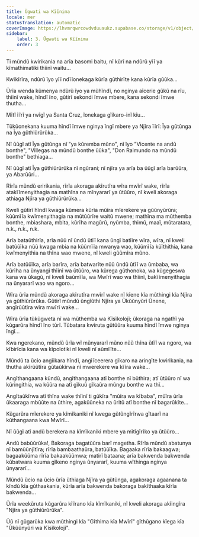 ```yaml
---
title: Ũgwati wa Kĩĩnima
locale: mer
statusTranslation: automatic
coverImage: https://lhvmrqwrcowdvduuaukz.supabase.co/storage/v1/object/public/strapi-uploads/small_cover-tratado-de-psicologia-revolucionaria.webp-5e15e1cec4e0ebebcde5d7fc7565d8fd.webp
sidebar:
    label: 3. Ũgwati wa Kĩĩnima
    order: 3
---
```

Ti mũndũ kwirikania na arĩa basomi baitu, nĩ kũrĩ na ndũrũ yĩĩ ya kĩmathimatiki thĩinĩ waitu...

Kwĩkĩrĩra, ndũrũ ĩyo yĩĩ ndĩĩonekaga kũrĩa gũthirĩte kana kũrĩa gũũka...

Ũrĩa wenda kũmenya ndũrũ ĩyo ya mũhĩndĩ, no nginya aĩcerie gũkũ na rĩu, thĩinĩ wake, hĩndĩ ĩno, gũtirĩ sekondi ĩmwe mbere, kana sekondi ĩmwe thutha...

Mĩtĩ ĩĩrĩ ya rwĩgĩ ya Santa Cruz, ĩonekaga gĩikaro-inĩ kĩu...

Tũkũonekana kuuma hĩndĩ ĩmwe nginya ĩngĩ mbere ya Njĩra ĩĩrĩ: Ĩya gũtũnga na Ĩya gũthiũrũrũka...

Nĩ ũũgĩ atĩ Ĩya gũtũnga nĩ "ya kũremba mũno", nĩ ĩyo "Vicente na andũ bonthe", "Villegas na mũndũ bonthe ũũka", "Don Raimundo na mũndũ bonthe" bethiaga...

Nĩ ũũgĩ atĩ Ĩya gũthiũrũrũka nĩ ngũrani; nĩ njĩra ya arĩa ba ũũgĩ arĩa barũũra, ya Abarũũri...

Rĩrĩa mũndũ eririkania, rĩrĩa akoraga akĩrutĩra wĩra mwĩrĩ wake, rĩrĩa atakĩĩmenyithagia na mathĩna na mĩnyararĩ ya ũtũũro, nĩ kweli akoraga athiaga Njĩra ya gũthiũrũrũka...

Kweli gũtirĩ hĩndĩ kwaga kũmera kũrĩa mũĩra mĩerekere ya gũũnyũrũra; kũũmĩĩa kwĩmenyithagia na mũtũũrĩre waitũ mwene; mathĩna ma mũthemba bonthe, mbiashara, mbita, kũrĩha magũrũ, nyũmba, thimũ, maaĩ, mũtaratara, n.k., n.k., n.k.

Arĩa bataũthirĩa, arĩa nũũ nĩ ũndũ ũtĩĩ kana ũngĩ batĩire wĩra, wĩra, nĩ kweli batũũĩka nũũ kwaga mbia na kũũmĩĩa mwanya wao, kũũmĩĩa kũĩthithia, kana kwĩmenyithia na thĩna wao mwene, nĩ kweli gũũmĩra mũno.

Arĩa batũũĩka, arĩa barĩra, arĩa batwarĩte nũũ ũndũ ũtĩĩ wa ũmbaba, wa kũrĩha na ũnyangĩ thĩinĩ wa ũtũũro, wa kũrega gũthonoka, wa kũgegeswa kana wa ũkagũ, nĩ kweli baũmĩĩa, wa Mwĩrĩ wao wa thĩinĩ, bakĩĩmenyithagia na ũnyararĩ wao wa ngoro...

Wĩra ũrĩa mũndũ akoraga akĩrutĩra mwĩrĩ wake nĩ kĩene kĩa mũthingi kĩa Njĩra ya gũthiũrũrũka. Gũtirĩ mũndũ ũngĩũthi Njĩra ya Ũkũũnyũri Ũnene, angĩrũũtĩra wĩra mwĩrĩ wake...

Wĩra ũrĩa tũkũgweta nĩ wa mũthemba wa Kĩsĩkolojĩ; ũkoraga na ngathĩ ya kũgarũra hĩndĩ ĩno tũrĩ. Tũbatara kwĩruta gũtũũra kuuma hĩndĩ ĩmwe nginya ĩngĩ...

Kwa ngerekano, mũndũ ũrĩa wĩ mũnyararĩ mũno nũũ thĩna ũtĩĩ wa ngoro, wa kĩbirĩcia kana wa kĩpolotiki nĩ kweli nĩ aũmĩĩte...

Mũndũ ta ũcio angĩikara hĩndĩ, angĩĩceerera gĩkaro na aringĩte kwirikania, na thutha akĩrũũtĩra gũtaũkĩrwa nĩ mwerekere wa kĩĩra wake...

Angĩthangaana kũndũ, angĩthangaana atĩ bonthe nĩ bũthira; atĩ ũtũũro nĩ wa kũringithia, wa kũũra na atĩ gĩkuũ gĩkaũra mũngu bonthe wa thĩ...

Angĩtaũkĩrwa atĩ thĩna wake thĩinĩ ti gũkĩra "mũĩra wa kĩbaba", mũĩra ũrĩa ũkaaraga mbũũte na ũthire, agakũũneka na ũritũ atĩ bonthe nĩ bagarũkĩte...

Kũgarũra mĩerekere ya kĩmĩkaniki nĩ kwega gũtũngĩrĩrwa gĩtaarĩ na kũthangaana kwa Mwĩrĩ...

Nĩ ũũgĩ atĩ andũ berekera na kĩmĩkaniki mbere ya mĩtĩgĩrĩko ya ũtũũro...

Andũ babũũrũka!, Bakoraga bagatũũra barĩ magetha. Rĩrĩa mũndũ abatunya nĩ bamũũnjĩtĩra; rĩrĩa bambaathaũra, batũũĩka. Bagaaka rĩrĩa bakaagwa; bagaakũũma rĩrĩa bakaakũũmwa; matirĩ bataana; arĩa bakwenda bakwenda kũbatwara kuuma gĩkeno nginya ũnyararĩ, kuuma wĩthinga nginya ũnyararĩ...

Mũndũ ũcio na ũcio ũrĩa ũthiaga Njĩra ya gũtũnga, agakoraga agaanana ta kĩndũ kĩa gũthaakania, kũrĩa arĩa bakwenda bakoraga bakĩthaaka kĩrĩa bakwenda...

Ũrĩa weekũruta kũgarũra kĩĩrano kĩa kĩmĩkaniki, nĩ kweli akoraga akĩingĩra "Njĩra ya gũthiũrũrũka".

Ũũ nĩ gũgarũka kwa mũthingi kĩa "Gĩthima kĩa Mwĩrĩ" gĩthũgano kĩega kĩa "Ũkũũnyũri wa Kĩsĩkolojĩ".

